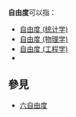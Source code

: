 '''自由度'''可以指：
* [[自由度_(统计学)|自由度 (统计学)]]
* [[自由度_(物理学)|自由度 (物理学)]]
* [[自由度_(工程学)|自由度 (工程学)]]
* {{Link-en|自由度問題|Degrees of freedom problem}}

== 參見 ==
* [[六自由度|六自由度]]

{{disambig|Z|Cat=三字消歧义}}
